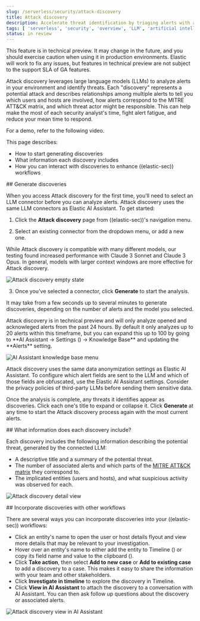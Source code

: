 ```yaml
---
slug: /serverless/security/attack-discovery
title: Attack discovery
description: Accelerate threat identification by triaging alerts with a large language model.
tags: [ 'serverless', 'security', 'overview', 'LLM', 'artificial intelligence' ]
status: in review
---
```


<DocBadge template="technical preview" />

<DocCallOut title="Technical preview" color="warning">
This feature is in technical preview. It may change in the future, and you should exercise caution when using it in production environments. Elastic will work to fix any issues, but features in technical preview are not subject to the support SLA of GA features.
</DocCallOut>

Attack discovery leverages large language models (LLMs) to analyze alerts in your environment and identify threats. Each "discovery" represents a potential attack and describes relationships among multiple alerts to tell you which users and hosts are involved, how alerts correspond to the MITRE ATT&CK matrix, and which threat actor might be responsible. This can help make the most of each security analyst's time, fight alert fatigue, and reduce your mean time to respond.

For a demo, refer to the following video.
<DocVideo id="eT92arEbpRddmSM4JeyzdX" source="vidyard"/>

This page describes:

- <DocLink slug="/serverless/security/attack-discovery" section="generate-discoveries">How to start generating discoveries</DocLink>
- <DocLink slug="/serverless/security/attack-discovery" section="discovery-info">What information each discovery includes</DocLink>
- <DocLink slug="/serverless/security/attack-discovery" section="workflows">How you can interact with discoveries to enhance ((elastic-sec)) workflows</DocLink>


<div id="generate-discoveries"></div>
## Generate discoveries

When you access Attack discovery for the first time, you'll need to select an LLM connector before you can analyze alerts. Attack discovery uses the same LLM connectors as <DocLink slug="/serverless/security/ai-assistant">Elastic AI Assistant</DocLink>. To get started:

1. Click the **Attack discovery** page from ((elastic-sec))'s navigation menu. 

2. Select an existing connector from the dropdown menu, or add a new one. 

<DocCallOut title="Recommended models">
While Attack discovery is compatible with many different models, our testing found increased performance with Claude 3 Sonnet and Claude 3 Opus. In general, models with larger context windows are more effective for Attack discovery.
</DocCallOut>

![Attack discovery empty state](../images/attack-discovery/select-model-empty-state.png)

3. Once you've selected a connector, click **Generate** to start the analysis. 

It may take from a few seconds up to several minutes to generate discoveries, depending on the number of alerts and the model you selected. 

<DocCallOut title="Important">
Attack discovery is in technical preview and will only analyze opened and acknowleged alerts from the past 24 hours. By default it only analyzes up to 20 alerts within this timeframe, but you can expand this up to 100 by going to **AI Assistant → Settings (<DocIcon type="gear" title="settings icon"/>) → Knowledge Base** and updating the **Alerts** setting.
</DocCallOut>

![AI Assistant knowledge base menu](../images/ai-assistant/assistant-kb-menu.png)


<DocCallOut title="Important">
Attack discovery uses the same data anonymization settings as <DocLink slug="/serverless/security/ai-assistant">Elastic AI Assistant</DocLink>. To configure which alert fields are sent to the LLM and which of those fields are obfuscated, use the Elastic AI Assistant settings. Consider the privacy policies of third-party LLMs before sending them sensitive data. 
</DocCallOut>

Once the analysis is complete, any threats it identifies appear as discoveries. Click each one's title to expand or collapse it. Click **Generate** at any time to start the Attack discovery process again with the most current alerts.

<div id="discovery-info"></div>
## What information does each discovery include?

Each discovery includes the following information describing the potential threat, generated by the connected LLM:

- A descriptive title and a summary of the potential threat.
- The number of associated alerts and which parts of the [MITRE ATT&CK matrix](https://attack.mitre.org/) they correspond to.
- The implicated entities (users and hosts), and what suspicious activity was observed for each.

![Attack discovery detail view](../images/attack-discovery/attack-discovery-full-card.png)

<div id="workflows"></div>
## Incorporate discoveries with other workflows

There are several ways you can incorporate discoveries into your ((elastic-sec)) workflows:

- Click an entity's name to open the user or host details flyout and view more details that may be relevant to your investigation.
- Hover over an entity's name to either add the entity to Timeline (<DocIcon type="timeline" title="Timeline" />) or copy its field name and value to the clipboard (<DocIcon type="copyClipboard" title="Copy to clipboard"/>). 
- Click **Take action**, then select **Add to new case** or **Add to existing case** to add a discovery to a case. This makes it easy to share the information with your team and other stakeholders.
- Click **Investigate in timeline** to explore the discovery in Timeline.
- Click **View in AI Assistant** to attach the discovery to a conversation with AI Assistant. You can then ask follow up questions about the discovery or associated alerts. 

![Attack discovery view in AI Assistant](../images/attack-discovery/add-discovery-to-conversation.gif)
